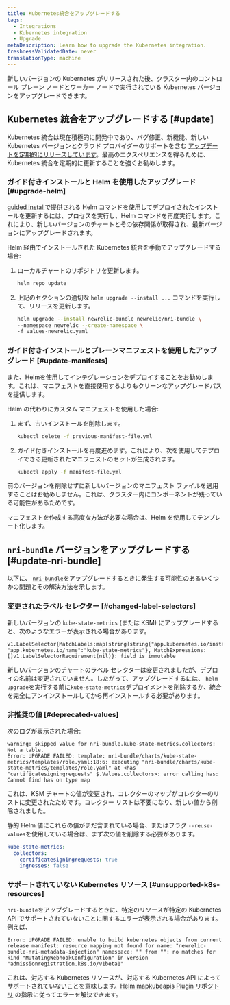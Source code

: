 ```yaml
---
title: Kubernetes統合をアップグレードする
tags:
  - Integrations
  - Kubernetes integration
  - Upgrade
metaDescription: Learn how to upgrade the Kubernetes integration.
freshnessValidatedDate: never
translationType: machine
---
```


新しいバージョンの Kubernetes がリリースされた後、クラスター内のコントロール プレーン ノードとワーカー ノードで実行されている Kubernetes バージョンをアップグレードできます。

## Kubernetes 統合をアップグレードする [#update]

Kubernetes 統合は現在積極的に開発中であり、バグ修正、新機能、新しい Kubernetes バージョンとクラウド プロバイダーのサポートを含む [アップデートを定期的にリリースしています](/docs/release-notes/infrastructure-release-notes/kubernetes-integration-release-notes/)。最高のエクスペリエンスを得るために、Kubernetes 統合を定期的に更新することを強くお勧めします。

### ガイド付きインストールと Helm を使用したアップグレード [#upgrade-helm]

[guided install](https://one.newrelic.com/nr1-core?state=51fbbd48-c8ca-ead9-bb90-af96e18d82a7)で提供される Helm コマンドを使用してデプロイされたインストールを更新するには、プロセスを実行し、Helm コマンドを再度実行します。これにより、新しいバージョンのチャートとその依存関係が取得され、最新バージョンにアップグレードされます。

Helm 経由でインストールされた Kubernetes 統合を手動でアップグレードする場合:

1. ローカルチャートのリポジトリを更新します。

   ```bash
   helm repo update
   ```

2. 上記のセクションの適切な `helm upgrade --install ...` コマンドを実行して、リリースを更新します。

   ```bash
   helm upgrade --install newrelic-bundle newrelic/nri-bundle \
   --namespace newrelic --create-namespace \
   -f values-newrelic.yaml
   ```

### ガイド付きインストールとプレーンマニフェストを使用したアップグレード [#update-manifests]

<Callout variant="tip">
  また、Helmを使用してインテグレーションをデプロイすることをお勧めします。これは、マニフェストを直接使用するよりもクリーンなアップグレードパスを提供します。
</Callout>

Helm の代わりにカスタム マニフェストを使用した場合:

1. まず、古いインストールを削除します。

   ```bash
   kubectl delete -f previous-manifest-file.yml
   ```

2. ガイド付きインストールを再度進めます。これにより、次を使用してデプロイできる更新されたマニフェストのセットが生成されます。

   ```bash
   kubectl apply -f manifest-file.yml
   ```

前のバージョンを削除せずに新しいバージョンのマニフェスト ファイルを適用することはお勧めしません。これは、クラスター内にコンポーネントが残っている可能性があるためです。

マニフェストを作成する高度な方法が必要な場合は、Helm を使用してテンプレート化します。

## `nri-bundle` バージョンをアップグレードする [#update-nri-bundle]

以下に、 [`nri-bundle`](https://github.com/newrelic/helm-charts/blob/master/charts/nri-bundle/README.md)をアップグレードするときに発生する可能性のあるいくつかの問題とその解決方法を示します。

### 変更されたラベル セレクター [#changed-label-selectors]

新しいバージョンの `kube-state-metrics` (または KSM) にアップグレードすると、次のようなエラーが表示される場合があります。

```
v1.LabelSelector{MatchLabels:map[string]string{"app.kubernetes.io/instance":"newrelic", "app.kubernetes.io/name":"kube-state-metrics"}, MatchExpressions:[]v1.LabelSelectorRequirement(nil)}: field is immutable
```

新しいバージョンのチャートのラベル セレクターは変更されましたが、デプロイの名前は変更されていません。したがって、アップグレードするには、 `helm upgrade`を実行する前に`kube-state-metrics`デプロイメントを削除するか、統合を完全にアンインストールしてから再インストールする必要があります。

### 非推奨の値 [#deprecated-values]

次のログが表示された場合:

```
warning: skipped value for nri-bundle.kube-state-metrics.collectors: Not a table.
Error: UPGRADE FAILED: template: nri-bundle/charts/kube-state-metrics/templates/role.yaml:18:6: executing "nri-bundle/charts/kube-state-metrics/templates/role.yaml" at <has "certificatesigningrequests" $.Values.collectors>: error calling has: Cannot find has on type map
```

これは、KSM チャートの値が変更され、コレクターのマップがコレクターのリストに変更されたためです。コレクター リストは不要になり、新しい値から削除されました。

静的 Helm 値にこれらの値がまだ含まれている場合、またはフラグ `--reuse-values`を使用している場合は、まず次の値を削除する必要があります。

```yml
kube-state-metrics:
  collectors:
    certificatesigningrequests: true
    ingresses: false
```

### サポートされていない Kubernetes リソース [#unsupported-k8s-resources]

`nri-bundle`をアップグレードするときに、特定のリソースが特定の Kubernetes API でサポートされていないことに関するエラーが表示される場合があります。例えば、

```
Error: UPGRADE FAILED: unable to build kubernetes objects from current release manifest: resource mapping not found for name: "newrelic-bundle-nri-metadata-injection" namespace: "" from "": no matches for kind "MutatingWebhookConfiguration" in version "admissionregistration.k8s.io/v1beta1"
```

これは、対応する Kubernetes リソースが、対応する Kubernetes API によってサポートされていないことを意味します。[Helm mapkubeapis Plugin リポジトリ](https://github.com/helm/helm-mapkubeapis) の指示に従ってエラーを解決できます。